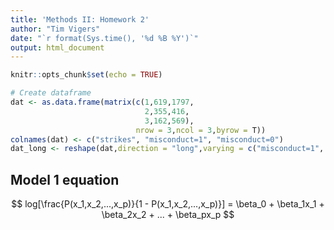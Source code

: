 ```yaml
---
title: 'Methods II: Homework 2'
author: "Tim Vigers"
date: "`r format(Sys.time(), '%d %B %Y')`"
output: html_document
---
```


```r
knitr::opts_chunk$set(echo = TRUE)
```

```r
# Create dataframe
dat <- as.data.frame(matrix(c(1,619,1797,
                              2,355,416,
                              3,162,569),
                            nrow = 3,ncol = 3,byrow = T))
colnames(dat) <- c("strikes", "misconduct=1", "misconduct=0")
dat_long <- reshape(dat,direction = "long",varying = c("misconduct=1", "misconduct=0"),v.names = "count",timevar='misconduct',times=1:0)
```

## Model 1 equation
$$
log[\frac{P(x_1,x_2,...,x_p)}{1 - P(x_1,x_2,...,x_p)}] = \beta_0 + \beta_1x_1 + \beta_2x_2 + ... + \beta_px_p
$$